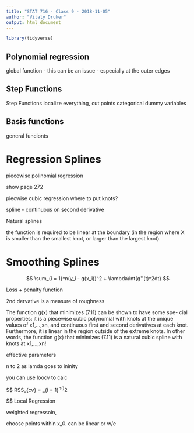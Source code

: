 ```yaml
---
title: "STAT 716 - Class 9 - 2018-11-05"
author: "Vitaly Druker"
output: html_document
---
```

 
 
```r
library(tidyverse)
```

## Polynomial regression
 global function - this can be an issue - especially at the outer edges


## Step Functions
Step Functions localize everything,
cut points categorical dummy variables

## Basis functions

general funcionts


# Regression Splines

piecewise polinomial regression

show page 272


piecwise cubic regression
where to put knots?


spline - continuous on second derivative


Natural splines


the function is required to be linear at the boundary (in the region where X is smaller than the smallest knot, or larger than the largest knot). 


# Smoothing Splines

$$
\sum_{i = 1}^n(y_i - g(x_i))^2 + \lambda\int{g''(t)^2dt}
$$

Loss + penalty function

2nd dervative is a measure of roughness

The function g(x) that minimizes (7.11) can be shown to have some spe- cial properties: it is a piecewise cubic polynomial with knots at the unique values of x1,...,xn, and continuous first and second derivatives at each knot. Furthermore, it is linear in the region outside of the extreme knots. In other words, the function g(x) that minimizes (7.11) is a natural cubic spline with knots at x1,...,xn! 

effective parameters

n to 2 as lamda goes to ininity

you can use loocv to calc

$$
RSS_{cv} = \sum_{i = 1}^n(\frac{y_i - \hat{g}_\lambda(x_i)}{1 - \{{S_\lambda}\}_{ii}})^2

$$
Local Regression

weighted regressoin,

choose points within x_0.
can be linear or w/e
